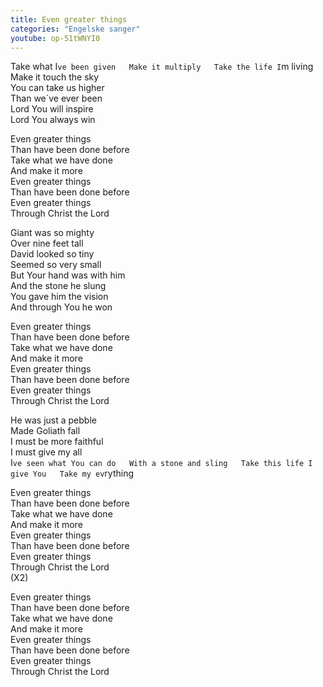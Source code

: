 ```yaml
---
title: Even greater things
categories: "Engelske sanger"
youtube: op-51tWNYI0
---
```


Take what I`ve been given  
Make it multiply  
Take the life I`m living  
Make it touch the sky  
You can take us higher  
Than we`ve ever been  
Lord You will inspire  
Lord You always win

Even greater things  
Than have been done before  
Take what we have done  
And make it more  
Even greater things  
Than have been done before  
Even greater things  
Through Christ the Lord

Giant was so mighty  
Over nine feet tall  
David looked so tiny  
Seemed so very small  
But Your hand was with him  
And the stone he slung  
You gave him the vision  
And through You he won

Even greater things  
Than have been done before  
Take what we have done  
And make it more  
Even greater things  
Than have been done before  
Even greater things  
Through Christ the Lord

He was just a pebble  
Made Goliath fall  
I must be more faithful  
I must give my all  
I`ve seen what You can do  
With a stone and sling  
Take this life I give You  
Take my ev`rything

Even greater things  
Than have been done before  
Take what we have done  
And make it more  
Even greater things  
Than have been done before  
Even greater things  
Through Christ the Lord  
(X2)

Even greater things  
Than have been done before  
Take what we have done  
And make it more  
Even greater things  
Than have been done before  
Even greater things  
Through Christ the Lord